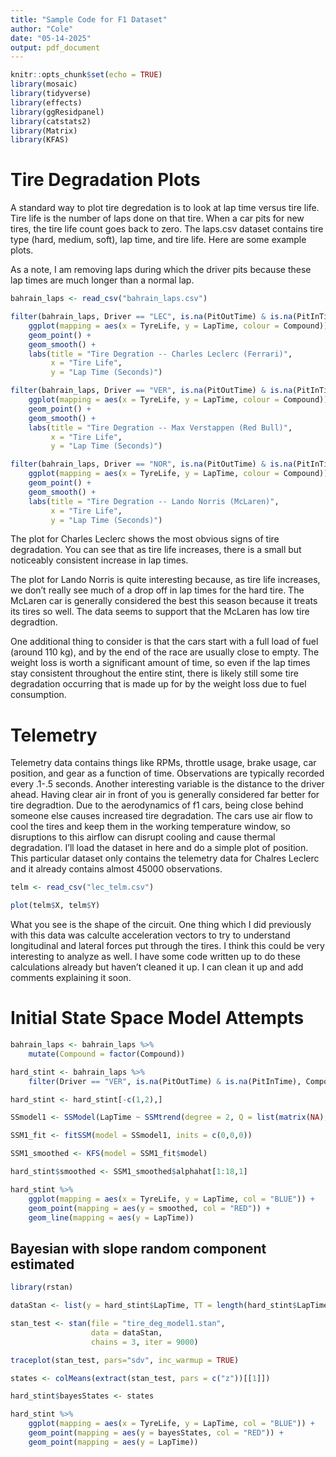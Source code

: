 ```yaml
---
title: "Sample Code for F1 Dataset"
author: "Cole"
date: "05-14-2025"
output: pdf_document
---
```



```r

knitr::opts_chunk$set(echo = TRUE)
library(mosaic)
library(tidyverse)
library(effects)
library(ggResidpanel)
library(catstats2)
library(Matrix)
library(KFAS)

```

# Tire Degradation Plots

A standard way to plot tire degredation is to look at lap time versus tire life.  Tire life is the number of laps done on that tire. When a car pits for new tires, the tire life count goes back to zero.  The laps.csv dataset contains tire type (hard, medium, soft), lap time, and tire life. Here are some example plots.

As a note, I am removing laps during which the driver pits because these lap times are much longer than a normal lap.

```r

bahrain_laps <- read_csv("bahrain_laps.csv")

filter(bahrain_laps, Driver == "LEC", is.na(PitOutTime) & is.na(PitInTime)) %>%
    ggplot(mapping = aes(x = TyreLife, y = LapTime, colour = Compound)) +
    geom_point() +
    geom_smooth() +
    labs(title = "Tire Degration -- Charles Leclerc (Ferrari)",
         x = "Tire Life",
         y = "Lap Time (Seconds)")

filter(bahrain_laps, Driver == "VER", is.na(PitOutTime) & is.na(PitInTime)) %>%
    ggplot(mapping = aes(x = TyreLife, y = LapTime, colour = Compound)) +
    geom_point() +
    geom_smooth() +
    labs(title = "Tire Degration -- Max Verstappen (Red Bull)",
         x = "Tire Life",
         y = "Lap Time (Seconds)")

filter(bahrain_laps, Driver == "NOR", is.na(PitOutTime) & is.na(PitInTime)) %>%
    ggplot(mapping = aes(x = TyreLife, y = LapTime, colour = Compound)) +
    geom_point() +
    geom_smooth() +
    labs(title = "Tire Degration -- Lando Norris (McLaren)",
         x = "Tire Life",
         y = "Lap Time (Seconds)")

```


The plot for Charles Leclerc shows the most obvious signs of tire degradation. You can see that as tire life increases, there is a small but noticeably consistent increase in lap times.

The plot for Lando Norris is quite interesting because, as tire life increases, we don't really see much of a drop off in lap times for the hard tire. The McLaren car is generally considered the best this season because it treats its tires so well.  The data seems to support that the McLaren has low tire degradtion.

One additional thing to consider is that the cars start with a full load of fuel (around 110 kg), and by the end of the race are usually close to empty. The weight loss is worth a significant amount of time, so even if the lap times stay consistent throughout the entire stint, there is likely still some tire degradation occurring that is made up for by the weight loss due to fuel consumption. 


# Telemetry

Telemetry data contains things like RPMs, throttle usage, brake usage, car position, and gear as a function of time. Observations are typically recorded every .1-.5 seconds.  Another interesting variable is the distance to the driver ahead.  Having clear air in front of you is generally considered far better for tire degradtion.  Due to the aerodynamics of f1 cars, being close behind someone else causes increased tire degradation.  The cars use air flow to cool the tires and keep them in the working temperature window, so disruptions to this airflow can disrupt cooling and cause thermal degradation.  I'll load the dataset in here and do a simple plot of position. This particular dataset only contains the telemetry data for Chalres Leclerc and it already contains almost 45000 observations.  

```r

telm <- read_csv("lec_telm.csv")

plot(telm$X, telm$Y)

```

What you see is the shape of the circuit. One thing which I did previously with this data was calculte acceleration vectors to try to understand longitudinal and lateral forces put through the tires. I think this could be very interesting to analyze as well.  I have some code written up to do these calculations already but haven't cleaned it up.  I can clean it up and add comments explaining it soon.


# Initial State Space Model Attempts


```r

bahrain_laps <- bahrain_laps %>%
    mutate(Compound = factor(Compound))

hard_stint <- bahrain_laps %>%
    filter(Driver == "VER", is.na(PitOutTime) & is.na(PitInTime), Compound == "MEDIUM",TyreLife >= 12)

hard_stint <- hard_stint[-c(1,2),]

SSmodel1 <- SSModel(LapTime ~ SSMtrend(degree = 2, Q = list(matrix(NA), matrix(.1))),data = hard_stint, H = matrix(NA))

SSM1_fit <- fitSSM(model = SSmodel1, inits = c(0,0,0))

SSM1_smoothed <- KFS(model = SSM1_fit$model)

hard_stint$smoothed <- SSM1_smoothed$alphahat[1:18,1]

hard_stint %>%
    ggplot(mapping = aes(x = TyreLife, y = LapTime, col = "BLUE")) +
    geom_point(mapping = aes(y = smoothed, col = "RED")) +
    geom_line(mapping = aes(y = LapTime))

```


## Bayesian with slope random component estimated

```r

library(rstan)

dataStan <- list(y = hard_stint$LapTime, TT = length(hard_stint$LapTime), z0 = 96.25, v0 = .01)

stan_test <- stan(file = "tire_deg_model1.stan",
                  data = dataStan,
                  chains = 3, iter = 9000)

traceplot(stan_test, pars="sdv", inc_warmup = TRUE)

states <- colMeans(extract(stan_test, pars = c("z"))[[1]])

hard_stint$bayesStates <- states

hard_stint %>%
    ggplot(mapping = aes(x = TyreLife, y = LapTime, col = "BLUE")) +
    geom_point(mapping = aes(y = bayesStates, col = "RED")) +
    geom_point(mapping = aes(y = LapTime))

```
